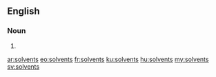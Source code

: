 ==English==

===Noun===
{{head|en|plural}}

# {{plural of|solvent|lang=en}}

[[ar:solvents]]
[[eo:solvents]]
[[fr:solvents]]
[[ku:solvents]]
[[hu:solvents]]
[[my:solvents]]
[[sv:solvents]]